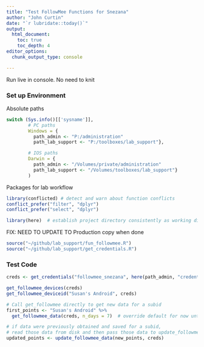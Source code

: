 ```yaml
---
title: "Test FollowMee Functions for Snezana"
author: "John Curtin"
date: "`r lubridate::today()`"
output: 
  html_document:
    toc: true 
    toc_depth: 4
editor_options: 
  chunk_output_type: console

---
```


Run live in console.  No need to knit


### Set up Environment

Absolute paths
```r

switch (Sys.info()[['sysname']],
        # PC paths
        Windows = {
          path_admin <- "P:/administration"
          path_lab_support <- "P:/toolboxes/lab_support"},

        # IOS paths
        Darwin = {
          path_admin <- "/Volumes/private/administration"
          path_lab_support <- "/Volumes/toolboxes/lab_support"}
        )
```

Packages for lab workflow 
```r

library(conflicted) # detect and warn about function conflicts
conflict_prefer("filter", "dplyr")
conflict_prefer("select", "dplyr")

library(here)  # establish project directory consistently as working directory
```

FIX: NEED TO UPDATE TO Production copy when done
```r
source("~/github/lab_support/fun_followmee.R")
source("~/github/lab_support/get_credentials.R")
```


### Test Code

```r
creds <- get_credentials("followmee_snezana", here(path_admin, "credentials.csv"))

get_followmee_devices(creds)
get_followmee_deviceid("Susan's Android", creds)

# Call get_followmee directly to get new data for a subid
first_points <- "Susan's Android" %>% 
  get_followmee_data(creds, n_days = 7)  # override default for now until Susan checks

# if data were previously obtained and saved for a subid, 
# read those data from disk and then pass those data to update_followmee_data()
updated_points <- update_followmee_data(new_points, creds)
```


